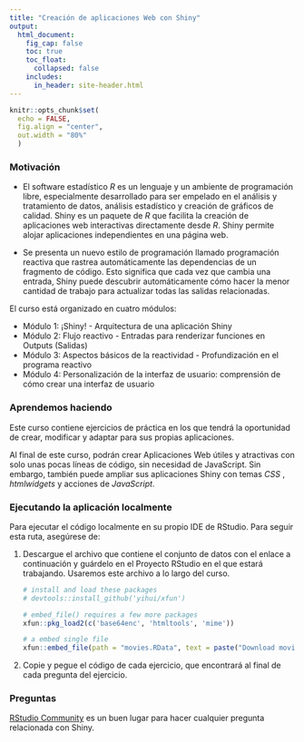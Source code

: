 ```yaml
---
title: "Creación de aplicaciones Web con Shiny"
output:
  html_document:
    fig_cap: false
    toc: true
    toc_float:
      collapsed: false
    includes:
      in_header: site-header.html
---
```


```r
knitr::opts_chunk$set(
  echo = FALSE, 
  fig.align = "center",
  out.width = "80%"
  )
```

### Motivación

* El software estadístico *R* es un lenguaje y un ambiente de programación libre, especialmente
desarrollado para ser empelado en el análisis y tratamiento de datos, análisis
estadístico y creación de gráficos de calidad. Shiny es un paquete de *R* que facilita la creación de aplicaciones web interactivas directamente desde *R*. Shiny permite alojar aplicaciones independientes en una página web.

* Se presenta un nuevo estilo de programación llamado programación reactiva que rastrea automáticamente las dependencias de un fragmento de código. Esto significa que cada vez que cambia una entrada, Shiny puede descubrir automáticamente cómo hacer la menor cantidad de trabajo para actualizar todas las salidas relacionadas.

El curso está organizado en cuatro módulos:

- Módulo 1: ¡Shiny! - Arquitectura de una aplicación Shiny
- Módulo 2: Flujo reactivo - Entradas para renderizar funciones en Outputs (Salidas)
- Módulo 3: Aspectos básicos de la reactividad - Profundización en el programa reactivo
- Módulo 4: Personalización de la interfaz de usuario: comprensión de cómo crear una interfaz de usuario


### Aprendemos haciendo

Este curso contiene ejercicios de práctica en los que tendrá la oportunidad de crear, modificar y adaptar para sus propias aplicaciones.

Al final de este curso, podrán crear Aplicaciones Web útiles y atractivas con solo unas pocas líneas de código, sin necesidad de JavaScript. Sin embargo, también puede ampliar sus aplicaciones Shiny con temas *CSS* , *htmlwidgets* y acciones de *JavaScript*.


### Ejecutando la aplicación localmente

Para ejecutar el código localmente en su propio IDE de RStudio. Para seguir esta ruta, asegúrese de:

1. Descargue el archivo que contiene el conjunto de datos con el enlace a continuación y guárdelo en el Proyecto RStudio en el que estará trabajando. Usaremos este archivo a lo largo del curso.

    ```r

    # install and load these packages
    # devtools::install_github('yihui/xfun')

    # embed_file() requires a few more packages
    xfun::pkg_load2(c('base64enc', 'htmltools', 'mime'))
    ```

    ```r
    # a embed single file
    xfun::embed_file(path = "movies.RData", text = paste("Download movies.RData") )        
    ```


2. Copie y pegue el código de cada ejercicio, que encontrará al final de cada pregunta del ejercicio. 


### Preguntas


[RStudio Community](https://community.rstudio.com/c/shiny/8) es un buen lugar para hacer cualquier pregunta relacionada con Shiny.


